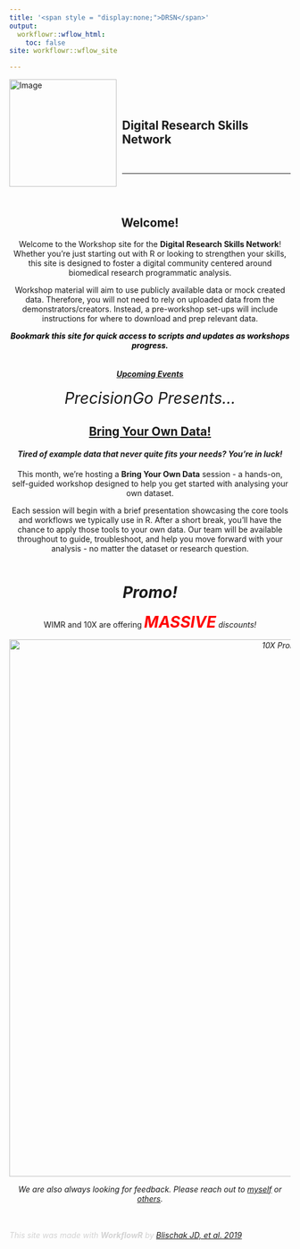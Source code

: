 ```yaml
---
title: '<span style = "display:none;">DRSN</span>'
output:
  workflowr::wflow_html:
    toc: false
site: workflowr::wflow_site

---
```


<!---
To do:

- add archive?  

<--->  

<div style="text-align: left;">
  <img src="assets/logo/DRSN_logo_smaller.png" alt="Image" style="width: 2in; float: left; margin-right: 10px;">
  <div style="overflow: hidden; padding-top: 8%;">

## **Digital Research Skills Network**    
<br>
<hr>
</div> 
<br>
 
<div style = "text-align: center">

## Welcome!

Welcome to the Workshop site for the **Digital Research Skills Network**! Whether you're just starting out with R or looking to strengthen your skills, this site is designed to foster a digital community centered around biomedical research programmatic analysis. 
 
Workshop material will aim to use publicly available data or mock created data. Therefore, you will not need to rely on uploaded data from the demonstrators/creators. Instead, a pre-workshop set-ups will include instructions for where to download and prep relevant data. 

<hint-text style="text-size:1.2em; color:black"><i>**Bookmark this site for quick access to scripts and updates as workshops progress.**</i></hint-text>

<span style="display:inline-block; width:80%;"><wimr></span>



#### <u>*Upcoming Events*</u>

<span style="font-size:2em">*PrecisionGo Presents...*</span>

## [**Bring Your Own Data!**](https://drthomasoneil.github.io/Digital-Research-Skills-Network/202506.html)

#### <i>**Tired of example data that never quite fits your needs? You're in luck!**</i>

This month, we’re hosting a **Bring Your Own Data** session - a hands-on, self-guided workshop designed to help you get started with analysing your own dataset.

Each session will begin with a brief presentation showcasing the core tools and workflows we typically use in R. After a short break, you’ll have the chance to apply those tools to your own data. Our team will be available throughout to guide, troubleshoot, and help you move forward with your analysis - no matter the dataset or research question.

<span style="display:inline-block; width:80%;"><wimr></span>

# <i>**Promo!**</i>

WIMR and 10X are offering <span style="color:red; font-size:2em">**<i>MASSIVE<i>**</span> discounts!

<img src="assets/downloads/10X_Promo.png" alt="10X Promo" style="width: 10in;">

We are also always looking for feedback. Please reach out to [myself](thomas.oneil@sydney.edu.au) or [others](https://drthomasoneil.github.io/Digital-Research-Skills-Network/0_contacts.html).

</div>
<br><br>
<span style="color:lightgrey">This site was made with **WorkflowR** by [Blischak JD, et al.  2019](https://doi.org/10.12688/f1000research.20843.1)</span>







